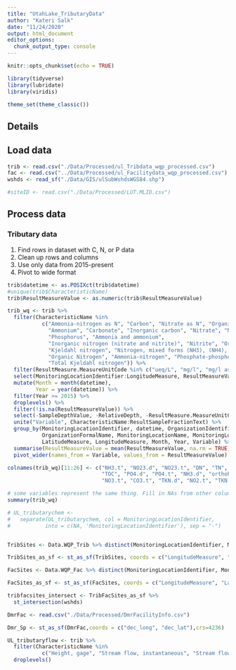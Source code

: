 ```yaml
---
title: "UtahLake_TributaryData"
author: "Kateri Salk"
date: "11/24/2020"
output: html_document
editor_options: 
  chunk_output_type: console
---
```



```r
knitr::opts_chunk$set(echo = TRUE)

library(tidyverse)
library(lubridate)
library(viridis)

theme_set(theme_classic())
```

## Details


## Load data
```r
trib <- read.csv("./Data/Processed/ul_Tribdata_wqp_processed.csv")
fac <- read.csv("../Data/Processed/ul_Facilitydata_wqp_processed.csv")
wshds <- read_sf("./Data/GIS/ulSubWshdsWGS84.shp")

#siteID <- read.csv("./Data/Processed/LUT.MLID.csv")
```

## Process data

### Tributary data

1. Find rows in dataset with C, N, or P data
2. Clean up rows and columns
3. Use only data from 2015-present
4. Pivot to wide format

```r
trib$datetime <- as.POSIXct(trib$datetime)
#unique(trib$CharacteristicName)
trib$ResultMeasureValue <- as.numeric(trib$ResultMeasureValue)

trib_wq <- trib %>%
  filter(CharacteristicName %in% 
           c("Ammonia-nitrogen as N", "Carbon", "Nitrate as N", "Organic carbon",
             "Ammonium", "Carbonate", "Inorganic carbon", "Nitrate", "Nitrogen", 
             "Phosphorus", "Ammonia and ammonium", 
             "Inorganic nitrogen (nitrate and nitrite)", "Nitrite", "Orthophosphate", 
             "Kjeldahl nitrogen", "Nitrogen, mixed forms (NH3), (NH4), organic, (NO2) and (NO3)",
             "Organic Nitrogen", "Ammonia-nitrogen", "Phosphate-phosphorus",
             "Total Kjeldahl nitrogen")) %>%
  filter(ResultMeasure.MeasureUnitCode %in% c("ueq/L", "mg/l", "mg/l as N", "<NA>", "mg/l as P")) %>%
  select(MonitoringLocationIdentifier:LongitudeMeasure, ResultMeasureValue, ResultMeasure.MeasureUnitCode) %>%
  mutate(Month = month(datetime), 
         Year = year(datetime)) %>%
  filter(Year >= 2015) %>%
  droplevels() %>%
  filter(!is.na(ResultMeasureValue)) %>%
  select(-SampleDepthValue, -RelativeDepth, -ResultMeasure.MeasureUnitCode) %>%
  unite("Variable", CharacteristicName:ResultSampleFractionText) %>%
  group_by(MonitoringLocationIdentifier, datetime, OrganizationIdentifier,
           OrganizationFormalName, MonitoringLocationName, MonitoringLocationTypeName,
           LatitudeMeasure, LongitudeMeasure, Month, Year, Variable) %>%
  summarise(ResultMeasureValue = mean(ResultMeasureValue, na.rm = TRUE)) %>%
  pivot_wider(names_from = Variable, values_from = ResultMeasureValue)

colnames(trib_wq)[11:26] <- c("NH3.t", "NO23.d", "NO23.t", "DN", "TN", "DOC", 
                              "TOC", "PO4.d", "PO4.t", "NH3.d", "orthoP.t",
                              "NO3.t", "CO3.t", "TKN.d", "NO2.t", "TKN.t")

# some variables represent the same thing. Fill in NAs from other columns.
summary(trib_wq)

# UL_tributarychem <- 
#   separate(UL_tributarychem, col = MonitoringLocationIdentifier, 
#           into = c(NA, 'MonitoringLocationIdentifier'), sep = "-")



```

```r
TribSites <- Data.WQP_Trib %>% distinct(MonitoringLocationIdentifier, MonitoringLocationName, MonitoringLocationTypeName, LatitudeMeasure,LongitudeMeasure)

TribSites_as_sf <- st_as_sf(TribSites, coords = c("LongitudeMeasure", "LatitudeMeasure"), crs = 4326, dim = "XY") #CRS = WGS84

FacSites <- Data.WQP_Fac %>% distinct(MonitoringLocationIdentifier, MonitoringLocationName, MonitoringLocationTypeName, LatitudeMeasure,LongitudeMeasure)

FacSites_as_sf <- st_as_sf(FacSites, coords = c("LongitudeMeasure", "LatitudeMeasure"), crs = 4326, dim = "XY") #CRS = WGS84

tribfacsites_intersect <- TribFacSites_as_sf %>%
  st_intersection(wshds)

DmrFac <- read.csv("./Data/Processed/DmrFacilityInfo.csv")

Dmr_Sp <- st_as_sf(DmrFac,coords = c("dec_long", "dec_lat"),crs=4236)

UL_tributaryflow <- trib %>%
  filter(CharacteristicName %in%
           c("Height, gage", "Stream flow, instantaneous", "Stream flow, mean. daily")) %>%
  droplevels()

```